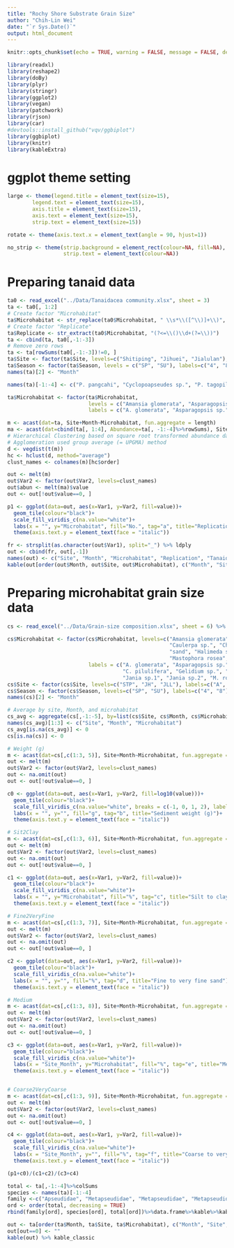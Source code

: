 ```yaml
---
title: "Rochy Shore Substrate Grain Size"
author: "Chih-Lin Wei"
date: "`r Sys.Date()`"
output: html_document
---
```


```r
knitr::opts_chunk$set(echo = TRUE, warning = FALSE, message = FALSE, dev='jpeg', dpi = 600)
```

```r
library(readxl)
library(reshape2)
library(doBy)
library(plyr)
library(stringr)
library(ggplot2)
library(vegan)
library(patchwork)
library(rjson)
library(car)
#devtools::install_github("vqv/ggbiplot")
library(ggbiplot)
library(knitr)
library(kableExtra)
```

# ggplot theme setting
```r
large <- theme(legend.title = element_text(size=15),
        legend.text = element_text(size=15),
        axis.title = element_text(size=15),
        axis.text = element_text(size=15),
        strip.text = element_text(size=15))

rotate <- theme(axis.text.x = element_text(angle = 90, hjust=1))

no_strip <- theme(strip.background = element_rect(colour=NA, fill=NA),
                  strip.text = element_text(colour=NA))
```

# Preparing tanaid data

```r
ta0 <- read_excel("../Data/Tanaidacea community.xlsx", sheet = 3)
ta <- ta0[, 1:2]
# Create factor "Microhabitat"
ta$Microhabitat <- str_replace(ta0$Microhabitat, " \\s*\\([^\\)]+\\)", "")
# Create factor "Replicate"
ta$Replicate <- str_extract(ta0$Microhabitat, "(?<=\\()\\d+(?=\\))")
ta <- cbind(ta, ta0[,-1:-3])
# Remove zero rows
ta <- ta[rowSums(ta0[,-1:-3])!=0, ]
ta$Site <- factor(ta$Site, levels=c("Shitiping", "Jihuei", "Jialulan"), labels = c("A", "B", "C"))
ta$Season <- factor(ta$Season, levels = c("SP", "SU"), labels=c("4", "8"))
names(ta)[2] <- "Month"

names(ta)[-1:-4] <- c("P. pangcahi", "Cyclopoapseudes sp.", "P. tagopilosus", "S. hansmuelleri", "I. multituberculata", "C. taitungensis", "P. setosa", "A. lenoprimorum","A. pedecerritulus", "T. nuwalianensis", "Z. shitipingensis", "Z. zorro")

ta$Microhabitat <- factor(ta$Microhabitat, 
                          levels = c("Amansia glomerata", "Asparagopsis sp.", "Asparagopsis taxiformis", "Caulerpa sp.", "Chlorodesmis sp.", "Corallina pilulifera", "Gelidium sp.", "Gravel, sand or silt", "Halimeda sp.", "Hypnea pannosa", "Hypnea sp.", "Jania sp.1", "Jania sp.2", "Mastophora rosea", "Padina sp.", "Plocamium sp.", "Tube of Eunice taoi"), 
                          labels = c("A. glomerata", "Asparagopsis sp.", "A. taxiformis", "Caulerpa sp.", "Chlorodesmis sp.", "C. pilulifera", "Gelidium sp.", "Gravel, sand, silt", "Halimeda sp.", "H. pannosa", "Hypnea sp.", "Jania sp.1", "Jania sp.2", "M. rosea", "Padina sp.", "Plocamium sp.", "Tube of E. taoi"))
```

```r
m <- acast(dat=ta, Site+Month~Microhabitat, fun.aggregate = length)
ma <- acast(dat=cbind(ta[, 1:4], Abundance=ta[, -1:-4]%>%rowSums), Site+Month~Microhabitat, fun.aggregate = sum, value.var = "Abundance")
# Hierarchical Clustering based on square root transformed abundance data 
# Agglomeration used group average (= UPGMA) method
d <- vegdist(t(m))
hc <- hclust(d, method="average")
clust_names <- colnames(m)[hc$order]

out <- melt(m)
out$Var2 <- factor(out$Var2, levels=clust_names)
out$abun <- melt(ma)$value
out <- out[!out$value==0, ]

p1 <- ggplot(data=out, aes(x=Var1, y=Var2, fill=value))+
  geom_tile(colour="black")+
  scale_fill_viridis_c(na.value="white")+
  labs(x = "", y="Microhabitat", fill="No.", tag="a", title="Replication")+
  theme(axis.text.y = element_text(face = "italic")) 
```

```r
fr <- strsplit(as.character(out$Var1), split="_") %>% ldply
out <- cbind(fr, out[,-1])
names(out) <- c("Site", "Month", "Microhabitat", "Replication", "Tanaidacea")
kable(out[order(out$Month, out$Site, out$Microhabitat), c("Month", "Site", "Microhabitat", "Replication", "Tanaidacea")]) %>% kable_classic
```


# Preparing microhabitat grain size data

```r
cs <- read_excel("../Data/Grain-size composition.xlsx", sheet = 6) %>% as.data.frame

cs$Microhabitat <- factor(cs$Microhabitat, levels=c("Amansia glomerata", "Asparagopsis sp.", "Asparagopsis taxiformis", 
                                                    "Caulerpa sp.", "Chlorodesmis sp.", "Corallina pilulifera", "Gelidium sp.",
                                                    "sand", "Halimeda sp.", "Hypnea pannosa", "Jania sp.1", "Jania sp.2", 
                                                    "Mastophora rosea", "Padina sp.",  "polychaete tube"), 
                          labels = c("A. glomerata", "Asparagopsis sp.", "A. taxiformis", "Caulerpa sp.", "Chlorodesmis sp.", 
                                     "C. pilulifera", "Gelidium sp.", "Gravel, sand, silt", "Halimeda sp.", "H. pannosa",  
                                     "Jania sp.1", "Jania sp.2", "M. rosea", "Padina sp.", "Tube of E. taoi"))
cs$Site <- factor(cs$Site, levels=c("STP", "JH", "JLL"), labels=c("A", "B", "C"))
cs$Season <- factor(cs$Season, levels=c("SP", "SU"), labels=c("4", "8"))
names(cs)[2] <- "Month"

# Average by site, Month, and microhabitat
cs_avg <- aggregate(cs[,-1:-5], by=list(cs$Site, cs$Month, cs$Microhabitat), FUN=mean, na.rm=TRUE)
names(cs_avg)[1:3] <- c("Site", "Month", "Microhabitat")
cs_avg[is.na(cs_avg)] <- 0
cs[is.na(cs)] <- 0
```

```r
# Weight (g)
m <- acast(dat=cs[,c(1:3, 5)], Site+Month~Microhabitat, fun.aggregate = mean, na.rm=TRUE)
out <- melt(m)
out$Var2 <- factor(out$Var2, levels=clust_names)
out <- na.omit(out)
out <- out[!out$value==0, ]

c0 <- ggplot(data=out, aes(x=Var1, y=Var2, fill=log10(value)))+
  geom_tile(colour="black")+
  scale_fill_viridis_c(na.value="white", breaks = c(-1, 0, 1, 2), labels=c(0.1, 1, 10, 100))+
  labs(x = "", y="", fill="g", tag="b", title="Sediment weight (g)")+
  theme(axis.text.y = element_text(face = "italic")) 

# Sit2Clay
m <- acast(dat=cs[,c(1:3, 6)], Site+Month~Microhabitat, fun.aggregate = mean, na.rm=TRUE)
out <- melt(m)
out$Var2 <- factor(out$Var2, levels=clust_names)
out <- na.omit(out)
out <- out[!out$value==0, ]

c1 <- ggplot(data=out, aes(x=Var1, y=Var2, fill=value))+
  geom_tile(colour="black")+
  scale_fill_viridis_c(na.value="white")+
  labs(x = "", y="Microhabitat", fill="%", tag="c", title="Silt to clay")+
  theme(axis.text.y = element_text(face = "italic")) 

# Fine2VeryFine
m <- acast(dat=cs[,c(1:3, 7)], Site+Month~Microhabitat, fun.aggregate = mean, na.rm=TRUE)
out <- melt(m)
out$Var2 <- factor(out$Var2, levels=clust_names)
out <- na.omit(out)
out <- out[!out$value==0, ]

c2 <- ggplot(data=out, aes(x=Var1, y=Var2, fill=value))+
  geom_tile(colour="black")+
  scale_fill_viridis_c(na.value="white")+
  labs(x = "", y="", fill="%", tag="d", title="Fine to very fine sand")+
  theme(axis.text.y = element_text(face = "italic")) 

# Medium
m <- acast(dat=cs[,c(1:3, 8)], Site+Month~Microhabitat, fun.aggregate = mean, na.rm=TRUE)
out <- melt(m)
out$Var2 <- factor(out$Var2, levels=clust_names)
out <- na.omit(out)
out <- out[!out$value==0, ]

c3 <- ggplot(data=out, aes(x=Var1, y=Var2, fill=value))+
  geom_tile(colour="black")+
  scale_fill_viridis_c(na.value="white")+
  labs(x = "Site_Month", y="Microhabitat", fill="%", tag="e", title="Medium sand")+
  theme(axis.text.y = element_text(face = "italic"))


# Coarse2VeryCoarse
m <- acast(dat=cs[,c(1:3, 9)], Site+Month~Microhabitat, fun.aggregate = mean, na.rm=TRUE)
out <- melt(m)
out$Var2 <- factor(out$Var2, levels=clust_names)
out <- na.omit(out)
out <- out[!out$value==0, ]

c4 <- ggplot(data=out, aes(x=Var1, y=Var2, fill=value))+
  geom_tile(colour="black")+
  scale_fill_viridis_c(na.value="white")+
  labs(x = "Site_Month", y="", fill="%", tag="f", title="Coarse to very coarse sand")+
  theme(axis.text.y = element_text(face = "italic"))
```

```r
(p1+c0)/(c1+c2)/(c3+c4)
```

```r
total <- ta[,-1:-4]%>%colSums
species <- names(ta)[-1:-4]
family <-c("Apseudidae", "Metapseudidae", "Metapseudidae", "Metapseudidae", "Pagurapseudidae", "Leptocheliidae", "Leptocheliidae", "Paratanaidae", 'Pseudotanaidae', "Tanaididae", "Tanaididae", "Tanaididae")
ord <- order(total, decreasing = TRUE)
rbind(family[ord], species[ord], total[ord])%>%data.frame%>%kable%>%kable_classic

out <- ta[order(ta$Month, ta$Site, ta$Microhabitat), c("Month", "Site", "Microhabitat", "Replicate", species[ord])]
out[out==0] <- ""
kable(out) %>% kable_classic
```
